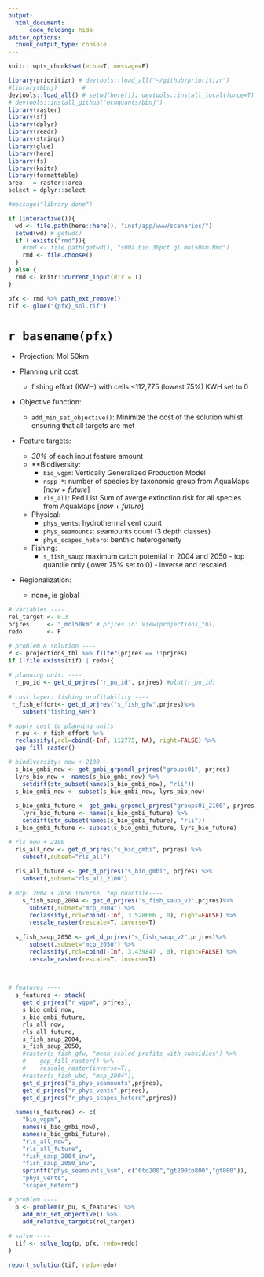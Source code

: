 ```yaml
---
output: 
  html_document:
      code_folding: hide
editor_options: 
  chunk_output_type: console
---
```


```r
knitr::opts_chunk$set(echo=T, message=F)
```

```r
library(prioritizr) # devtools::load_all("~/github/prioritizr")
#library(bbnj)       # 
devtools::load_all() # setwd(here()); devtools::install_local(force=T) 
# devtools::install_github("ecoquants/bbnj")
library(raster)
library(sf)
library(dplyr)
library(readr)
library(stringr)
library(glue)
library(here)
library(fs)
library(knitr)
library(formattable)
area   = raster::area
select = dplyr::select

#message("library done")

if (interactive()){
  wd <- file.path(here::here(), "inst/app/www/scenarios/")
  setwd(wd) # getwd()
  if (!exists("rmd")){
    #rmd <- file.path(getwd(), "s00a.bio.30pct.gl.mol50km.Rmd")
    rmd <- file.choose()
  }
} else {
  rmd <- knitr::current_input(dir = T)  
}

pfx <- rmd %>% path_ext_remove()
tif <- glue("{pfx}_sol.tif")
```

# `r basename(pfx)`

- Projection: Mol 50km

- Planning unit cost:
    - fishing effort (KWH) with cells <112,775 (lowest 75%) KWH set to 0

- Objective function:
    - `add_min_set_objective()`: Minimize the cost of the solution whilst ensuring that all targets are met 

- Feature targets:
    - _30%_ of each input feature amount
    - **Biodiversity:
        - `bio_vgpm`: Vertically Generalized Production Model
        - `nspp_*`: number of species by taxonomic group from AquaMaps [_now_ + _future_]
        - `rls_all`: Red List Sum of averge extinction risk for all species from AquaMaps [_now_ + _future_]
    - Physical:
        - `phys_vents`: hydrothermal vent count
        - `phys_seamounts`: seamounts count (3 depth classes)
        - `phys_scapes_hetero`: benthic heterogeneity
    
    - Fishing:
        - `s_fish_saup`: maximum catch potential in 2004 and 2050 - top quantile only (lower 75% set to 0) - inverse and rescaled
  
- Regionalization:
    - none, ie global


```r
# variables ----
rel_target <- 0.3
prjres     <- "_mol50km" # prjres in: View(projections_tbl)
redo       <- F

# problem & solution ----
P <- projections_tbl %>% filter(prjres == !!prjres)
if (!file.exists(tif) | redo){
  
# planning unit: ----
  r_pu_id <- get_d_prjres("r_pu_id", prjres) #plot(r_pu_id)
  
# cost layer: fishing profitability ----
 r_fish_effort<- get_d_prjres("s_fish_gfw",prjres)%>%
    subset("fishing_KWH")

# apply cost to planning units
  r_pu <- r_fish_effort %>% 
  reclassify(,rcl=cbind(-Inf, 112775, NA), right=FALSE) %>% 
  gap_fill_raster()

# biodiversity: now + 2100 ----
  s_bio_gmbi_now <- get_gmbi_grpsmdl_prjres("groups01", prjres)
  lyrs_bio_now <- names(s_bio_gmbi_now) %>% 
    setdiff(str_subset(names(s_bio_gmbi_now), "rli"))
  s_bio_gmbi_now <- subset(s_bio_gmbi_now, lyrs_bio_now)
  
  s_bio_gmbi_future <- get_gmbi_grpsmdl_prjres("groups01_2100", prjres)
    lyrs_bio_future <- names(s_bio_gmbi_future) %>% 
    setdiff(str_subset(names(s_bio_gmbi_future), "rli"))
  s_bio_gmbi_future <- subset(s_bio_gmbi_future, lyrs_bio_future)

# rls now + 2100
  rls_all_now <- get_d_prjres("s_bio_gmbi", prjres) %>% 
    subset(,subset="rls_all")
  
  rls_all_future <- get_d_prjres("s_bio_gmbi", prjres) %>% 
    subset(,subset="rls_all_2100")
  
# mcp: 2004 + 2050 inverse, top quantile----
    s_fish_saup_2004 <- get_d_prjres("s_fish_saup_v2",prjres)%>%
      subset(,subset="mcp_2004") %>% 
      reclassify(,rcl=cbind(-Inf, 3.528666 , 0), right=FALSE) %>% 
      rescale_raster(rescale=T, inverse=T)
    
  s_fish_saup_2050 <- get_d_prjres("s_fish_saup_v2",prjres)%>%
      subset(,subset="mcp_2050") %>% 
      reclassify(,rcl=cbind(-Inf, 3.439847 , 0), right=FALSE) %>% 
      rescale_raster(rescale=T, inverse=T)
    
    

# features ----
  s_features <- stack(
    get_d_prjres("r_vgpm", prjres),
    s_bio_gmbi_now,
    s_bio_gmbi_future,
    rls_all_now,
    rls_all_future,
    s_fish_saup_2004,
    s_fish_saup_2050,
    #raster(s_fish_gfw, "mean_scaled_profits_with_subsidies") %>%
    #    gap_fill_raster() %>%
    #    rescale_raster(inverse=T),
    #raster(s_fish_ubc, "mcp_2004"),
    get_d_prjres("s_phys_seamounts",prjres),
    get_d_prjres("r_phys_vents",prjres),
    get_d_prjres("r_phys_scapes_hetero",prjres))
  
  names(s_features) <- c(
    "bio_vgpm",
    names(s_bio_gmbi_now),
    names(s_bio_gmbi_future),
    "rls_all_now",
    "rls_all_future",
    "fish_saup_2004_inv",
    "fish_saup_2050_inv",
    sprintf("phys_seamounts_%sm", c("0to200","gt200to800","gt800")),
    "phys_vents",
    "scapes_hetero")

# problem ----
  p <- problem(r_pu, s_features) %>%
    add_min_set_objective() %>% 
    add_relative_targets(rel_target)
  
# solve ----
  tif <- solve_log(p, pfx, redo=redo)
}
```


```r
report_solution(tif, redo=redo)
```



